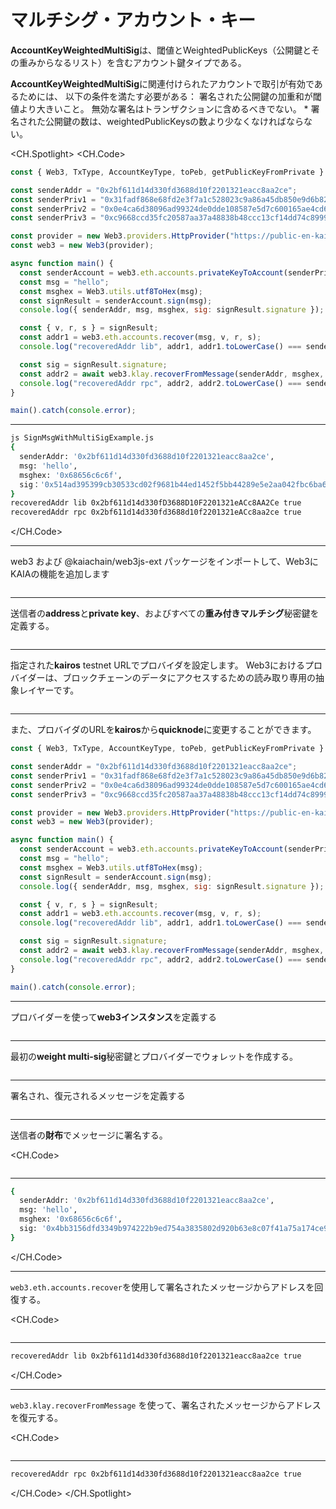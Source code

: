 # マルチシグ・アカウント・キー

**AccountKeyWeightedMultiSig**は、閾値とWeightedPublicKeys（公開鍵とその重みからなるリスト）を含むアカウント鍵タイプである。

**AccountKeyWeightedMultiSig**に関連付けられたアカウントで取引が有効であるためには、 以下の条件を満たす必要がある：
署名された公開鍵の加重和が閾値より大きいこと。
無効な署名はトランザクションに含めるべきでない。 \* 署名された公開鍵の数は、weightedPublicKeysの数より少なくなければならない。

<CH.Spotlight>
<CH.Code>

```js SignMsgWithMultiSigExample.js
const { Web3, TxType, AccountKeyType, toPeb, getPublicKeyFromPrivate } = require("@kaiachain/web3js-ext");

const senderAddr = "0x2bf611d14d330fd3688d10f2201321eacc8aa2ce";
const senderPriv1 = "0x31fadf868e68fd2e3f7a1c528023c9a86a45db850e9d6b82c1a82d4c75b469d1";
const senderPriv2 = "0x0e4ca6d38096ad99324de0dde108587e5d7c600165ae4cd6c2462c597458c2b8";
const senderPriv3 = "0xc9668ccd35fc20587aa37a48838b48ccc13cf14dd74c8999dd6a480212d5f7ac";

const provider = new Web3.providers.HttpProvider("https://public-en-kairos.node.kaia.io");
const web3 = new Web3(provider);

async function main() {
  const senderAccount = web3.eth.accounts.privateKeyToAccount(senderPriv1);
  const msg = "hello";
  const msghex = Web3.utils.utf8ToHex(msg);
  const signResult = senderAccount.sign(msg);
  console.log({ senderAddr, msg, msghex, sig: signResult.signature });

  const { v, r, s } = signResult;
  const addr1 = web3.eth.accounts.recover(msg, v, r, s);
  console.log("recoveredAddr lib", addr1, addr1.toLowerCase() === senderAccount.address.toLowerCase());

  const sig = signResult.signature;
  const addr2 = await web3.klay.recoverFromMessage(senderAddr, msghex, sig, "latest");
  console.log("recoveredAddr rpc", addr2, addr2.toLowerCase() === senderAccount.address.toLowerCase());
}

main().catch(console.error);
```

---

```zsh output
js SignMsgWithMultiSigExample.js
{
  senderAddr: '0x2bf611d14d330fd3688d10f2201321eacc8aa2ce',
  msg: 'hello',
  msghex: '0x68656c6c6f',
  sig：'0x514ad395399cb30533cd02f9681b44ed1452f5bb44289e5e2aa042fbc6ba6e2c393d7107e3f8341a240b30f481cc1fce0c66056ba8035c45fd66fcae086b409b1b'
}
recoveredAddr lib 0x2bf611d14d330fD3688D10F2201321eACc8AA2Ce true
recoveredAddr rpc 0x2bf611d14d330fd3688d10f2201321eACc8aa2ce true
```

</CH.Code>

---

web3 および @kaiachain/web3js-ext パッケージをインポートして、Web3にKAIAの機能を追加します

```js SignMsgWithMultiSigExample.js focus=1

```

---

送信者の**address**と**private key**、およびすべての**重み付きマルチシグ**秘密鍵を定義する。

```js SignMsgWithMultiSigExample.js focus=3:6

```

---

指定された**kairos** testnet URLでプロバイダを設定します。 Web3におけるプロバイダーは、ブロックチェーンのデータにアクセスするための読み取り専用の抽象レイヤーです。

```js SignMsgWithMultiSigExample.js focus=8

```

---

また、プロバイダのURLを**kairos**から**quicknode**に変更することができます。

```js SignMsgWithMultiSigExample.js focus=8
const { Web3, TxType, AccountKeyType, toPeb, getPublicKeyFromPrivate } = require("@kaiachain/web3js-ext");

const senderAddr = "0x2bf611d14d330fd3688d10f2201321eacc8aa2ce";
const senderPriv1 = "0x31fadf868e68fd2e3f7a1c528023c9a86a45db850e9d6b82c1a82d4c75b469d1";
const senderPriv2 = "0x0e4ca6d38096ad99324de0dde108587e5d7c600165ae4cd6c2462c597458c2b8";
const senderPriv3 = "0xc9668ccd35fc20587aa37a48838b48ccc13cf14dd74c8999dd6a480212d5f7ac";

const provider = new Web3.providers.HttpProvider("https://public-en-kairos.node.kaia.io");
const web3 = new Web3(provider);

async function main() {
  const senderAccount = web3.eth.accounts.privateKeyToAccount(senderPriv1);
  const msg = "hello";
  const msghex = Web3.utils.utf8ToHex(msg);
  const signResult = senderAccount.sign(msg);
  console.log({ senderAddr, msg, msghex, sig: signResult.signature });

  const { v, r, s } = signResult;
  const addr1 = web3.eth.accounts.recover(msg, v, r, s);
  console.log("recoveredAddr lib", addr1, addr1.toLowerCase() === senderAccount.address.toLowerCase());

  const sig = signResult.signature;
  const addr2 = await web3.klay.recoverFromMessage(senderAddr, msghex, sig, "latest");
  console.log("recoveredAddr rpc", addr2, addr2.toLowerCase() === senderAccount.address.toLowerCase());
}

main().catch(console.error);
```

---

プロバイダーを使って**web3インスタンス**を定義する

```js SignMsgWithMultiSigExample.js focus=9

```

---

最初の**weight multi-sig**秘密鍵とプロバイダーでウォレットを作成する。

```js SignMsgWithMultiSigExample.js focus=12

```

---

署名され、復元されるメッセージを定義する

```js SignMsgWithMultiSigExample.js focus=13

```

---

送信者の**財布**でメッセージに署名する。

<CH.Code>
```js SignMsgWithMultiSigExample.js focus=14:16

````
---

```zsh output
{
  senderAddr: '0x2bf611d14d330fd3688d10f2201321eacc8aa2ce',
  msg: 'hello',
  msghex: '0x68656c6c6f',
  sig: '0x4bb3156dfd3349b974222b9ed754a3835802d920b63e8c07f41a75a174ce99d92a70d62e7a4b30d18599de61a882c59c0fd726883e3ce9955f8d5f60ce5b65211c'
}
````

</CH.Code>

---

`web3.eth.accounts.recover`を使用して署名されたメッセージからアドレスを回復する。

<CH.Code>
```js SignMsgWithMultiSigExample.js focus=18:20

````
---

```zsh output
recoveredAddr lib 0x2bf611d14d330fd3688d10f2201321eacc8aa2ce true
````

</CH.Code>

---

`web3.klay.recoverFromMessage` を使って、署名されたメッセージからアドレスを復元する。

<CH.Code>
```js SignMsgWithMultiSigExample.js focus=22:24

````
---
```zsh output
recoveredAddr rpc 0x2bf611d14d330fd3688d10f2201321eacc8aa2ce true
````

</CH.Code>
</CH.Spotlight>
